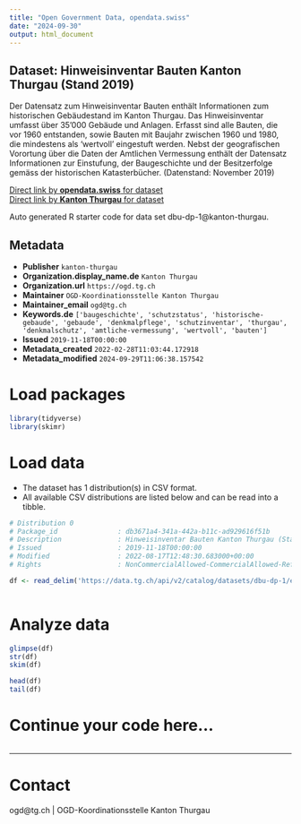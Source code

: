 ```yaml
---
title: "Open Government Data, opendata.swiss"
date: "2024-09-30"
output: html_document
---
```


## Dataset: Hinweisinventar Bauten Kanton Thurgau (Stand 2019)

Der Datensatz zum Hinweisinventar Bauten enthält Informationen zum historischen Gebäudestand im Kanton Thurgau. Das Hinweisinventar umfasst über 35'000 Gebäude und Anlagen. Erfasst sind alle Bauten, die vor 1960 entstanden, sowie Bauten mit Baujahr zwischen 1960 und 1980, die mindestens als 'wertvoll' eingestuft werden. Nebst der geografischen Vorortung über die Daten der Amtlichen Vermessung enthält der Datensatz Informationen zur Einstufung, der Baugeschichte und der Besitzerfolge gemäss der historischen Katasterbücher. (Datenstand: November 2019)

[Direct link by **opendata.swiss** for dataset](https://opendata.swiss/de/dataset/hinweisinventar-bauten-kanton-thurgau-stand-2019)<br>
[Direct link by **Kanton Thurgau** for dataset](https://data.tg.ch/explore/dataset/dbu-dp-1/)

Auto generated R starter code for data set dbu-dp-1@kanton-thurgau.

## Metadata

- **Publisher** `kanton-thurgau`
- **Organization.display_name.de** `Kanton Thurgau`
- **Organization.url** `https://ogd.tg.ch`
- **Maintainer** `OGD-Koordinationsstelle Kanton Thurgau`
- **Maintainer_email** `ogd@tg.ch`
- **Keywords.de** `['baugeschichte', 'schutzstatus', 'historische-gebaude', 'gebaude', 'denkmalpflege', 'schutzinventar', 'thurgau', 'denkmalschutz', 'amtliche-vermessung', 'wertvoll', 'bauten']`
- **Issued** `2019-11-18T00:00:00`
- **Metadata_created** `2022-02-28T11:03:44.172918`
- **Metadata_modified** `2024-09-29T11:06:38.157542`


# Load packages

```r

library(tidyverse)
library(skimr)

```

# Load data

-   The dataset has 1 distribution(s) in CSV format.
-   All available CSV distributions are listed below and can be read into a tibble.

```r

# Distribution 0
# Package_id               : db3671a4-341a-442a-b11c-ad929616f51b
# Description              : Hinweisinventar Bauten Kanton Thurgau (Stand 2019) (csv)
# Issued                   : 2019-11-18T00:00:00
# Modified                 : 2022-08-17T12:48:30.683000+00:00
# Rights                   : NonCommercialAllowed-CommercialAllowed-ReferenceRequired

df <- read_delim('https://data.tg.ch/api/v2/catalog/datasets/dbu-dp-1/exports/csv?use_labels=true')



```

# Analyze data

```r

glimpse(df)
str(df)
skim(df)

head(df)
tail(df)

```

# Continue your code here...

```r

```

------------------------------------------------------------------------

# Contact

ogd@tg.ch | OGD-Koordinationsstelle Kanton Thurgau
